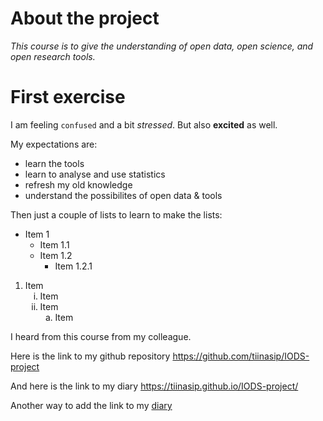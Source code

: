 
# About the project

*This course is to give the understanding of open data, open science, and open research tools.*

# First exercise{#alku}

I am feeling `confused` and a bit *stressed*. But also **excited** as well. 

My expectations are:

- learn the tools
- learn to analyse and use statistics
- refresh my old knowledge 
- understand the possibilites of open data & tools


Then just a couple of lists to learn to make the lists:

* Item 1
  + Item 1.1
  + Item 1.2
    - Item 1.2.1

1. Item
    i) Item
    ii) Item
          a. Item

    
I heard from this course from my colleague.

Here is the link to my github repository
<https://github.com/tiinasip/IODS-project>

And here is the link to my diary
<https://tiinasip.github.io/IODS-project/>

Another way to add the link to my [diary](https://tiinasip.github.io/IODS-project/)



<!--Comment here -->